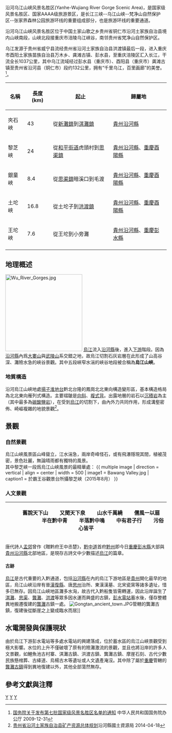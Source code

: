 {{Infobox
|name                                       
|bodystyle    = 
|title        = 沿河乌江山峡风景名胜区
|titlestyle   = 
|above        = 
|abovestyle   = 
|image        = [[File:Wu_River-_Lizhi_Gorge.JPG|200px]]
|captionstyle = 
|headerstyle  = background:#ccf;
|labelstyle   = background:#ccf;
|datastyle    = 
|header1  = 基本資料
|label1   = 
|data1    = 
|header2  = 
|label2   = 
|data2    = 
|header3  = 
|label3   = 起點
|data3    = [[新灘鎮|新灘鎮]]
|header4  = 
|label4   = 終點
|data4    = [[洪渡鎮|洪渡鎮]]
|header5  = 
|label5   = 長度
|data5    = 89公里
|header6  = 夾石峽
|label6   = 
|data6    = 
|header7  = 
|label7   = 起點
|data7    = [[新灘鎮|新灘鎮]]
|header8  = 
|label8   = 終點
|data8    = [[淇灘鎮|淇灘鎮]]
|header9  = 
|label9   = 长度
|data9    = 43公里
|header10 = 
|label10  = 景觀（包括已被淹沒景觀，下同）
|data10   = 淇灘古鎮
|header11 = 黎芝峽
|label11  = 
|data11   = 
|header12 = 
|label12  = 起點
|data12   = [[和平镇_(沿河县)|沿河縣城]]和平街道[[黑獺鄉|虎頭村]]
|header13 = 
|label13  = 終點
|data13   = [[思渠鎮|思渠鎮]]
|header14 = 
|label14  = 長度
|data14   = 24公里
|header15 = 
|label15  = 別稱
|data15   = 荔枝峽
|header16 = 
|label16  = 景觀
|data16   = 望夫石、人字瀑、霸王谷、佛指山
|header17 = 銀童峽
|label17  = 
|data17   = 
|header18 = 
|label18  = 起點
|data18   = [[思渠鎮|思渠鎮]]暗溪口
|header19 = 
|label19  = 終點
|data19   = 毛渡
|header20 = 
|label20  = 長度
|data20   = 8.4公里
|header21 = 
|label21  = 景觀
|data21   = 
|header22 = 土坨峽
|label22  = 
|data22   = 
|header23 = 
|label23  = 起點
|data23   = 土坨子
|header24 = 
|label24  = 終點
|data24   = [[洪渡鎮|洪渡鎮]]
|header25 = 
|label25  = 長度
|data25   = 16.8公里
|header26 = 
|label26  = 景觀
|data26   = 土坨子、[[龔灘鎮|龔灘古鎮]]、[驚濤拍岸」摩崖石刻
|header27 = 王坨峽
|label27  = 
|data27   = 
|header28 = 
|label28  = 起點
|data28   = 王坨
|header29 = 
|label29  = 終點 
|data29   = 小旁灘
|header30 = 
|label30  = 長度
|data30   = 7.6公里
|header31 = 
|label31  = 景觀
|data31   =
|header32 = 
|label32  = 
|data32   =  [[彭水電站|彭水電站]]、[[沙沱電站|沙沱電站]]
|belowstyle =
|below = 
}}

沿河乌江山峡风景名胜区(Yanhe-Wujiang River Gorge Scenic Area)，是国家级风景名胜区、国家AAAA级旅游景区，是长江三峡--乌江山峡--梵净山自然保护区--张家界森林公园旅游环线的重要组成部分，也是旅游环线的重要通道。

沿河乌江山峡风景名胜区位于中国土家山歌之乡贵州省铜仁市沿河土家族自治县境内山峡南段，山峡北段接重庆市涪陵乌江峡谷，南邻贵州省梵净山自然保护区。

乌江发源于贵州省威宁县流经贵州省沿河土家族自治县洪渡镇最后一段，进入重庆市酉阳土家族苗族自治县万木乡、龚滩古镇、彭水县，至重庆涪陵区汇入长江，干流全长1037公里，其中乌江流域经过彭水县（重庆市）、酉阳县（重庆市）龚滩古镇至贵州省沿河县（铜仁市）段约132公里，拥有“千里乌江，百里画廊”的美誉。<ref>[http://www.gov.cn/zwgk/2009-12/31/content_1500668.htm 国务院关于发布第七批国家级风景名胜区名单的通知] {{Wayback|url=http://www.gov.cn/zwgk/2009-12/31/content_1500668.htm |date=20150924083919 }}中华人民共和国国务院办公厅 2009-12-31</ref>。

{| class="wikitable"
! 名稱!! 長度(km) !! 起止 !! 歸屬地
|-----------------------------------------------
| 夾石峽 || 43 || 從[[新灘鎮|新灘鎮]]到[[淇灘鎮|淇灘鎮]]||[[貴州|貴州]][[沿河土家族自治縣|沿河縣]]
|-----------------------------------------------
| 黎芝峽 || 24 || 從[[和平镇_(沿河县)|和平街道]]虎頭村到[[思渠鎮|思渠鎮]]||[[貴州|貴州]][[沿河土家族自治縣|沿河縣]]、[[重慶|重慶]][[酉陽縣|酉陽縣]]
|-----------------------------------------------
| 銀童峽 || 8.4 || 從[[思渠鎮|思渠鎮]]暗溪口到毛渡||[[貴州|貴州]][[沿河土家族自治縣|沿河縣]]、[[重慶|重慶]][[酉陽縣|酉陽縣]]
|-----------------------------------------------
| 土坨峽 || 16.8 || 從土坨子到[[洪渡鎮|洪渡鎮]]||[[貴州|貴州]][[沿河土家族自治縣|沿河縣]]、[[重慶|重慶]][[酉陽縣|酉陽縣]]
|-----------------------------------------------
| 王坨峽 || 7.6 || 從王坨到小旁灘||[[貴州|貴州]][[沿河土家族自治縣|沿河縣]]、[[重慶|重慶]][[彭水縣|彭水縣]]
|-----------------------------------------------
|}

== 地理概述 ==
[[File:Wu_River_Gorges.jpg|240px]]
[[烏江|烏江]]流入[[沿河土家族自治縣|沿河縣]]後，進入[[下游|下游]]階段。因為[[沿河土家族自治縣|沿河縣]]內爲[[大婁山|大婁山]]與[[武陵山|武陵山]]系交錯之地，故烏江切割石灰岩層在此形成了山高谷深、灘險水急的峽谷景觀。其中五段峽窄水湍的峽谷地段被合稱為'''烏江山峽'''。


=== 地質構造 ===
沿河烏江山峽地處[[揚子淮地台|揚子淮地台]]黔北台隆的鳳崗北北東向構造變形區，基本構造格局為北北東向雁列式構造。主要褶皺是[[向斜|向斜]]、[[複式背|複式背]]。出露地層的岩石以[[沉積岩|沉積岩]]為主（其中最多為[[碳酸鹽岩|碳酸鹽岩]]），在受到[[烏江|烏江]]的切割下，由內外力共同作用，形成溝壑密佈、崎嶇複雜的地貌景觀<ref>[http://yh.trgtzy.gov.cn/contents/282/8779.html 贵州省沿河土家族自治县矿产资源总体规划]{{dead link|date=2018年3月 |bot=InternetArchiveBot |fix-attempted=yes }}沿河縣國土資源局 2014-04-18</ref>。


== 景觀 ==
=== 自然景觀 ===
烏江山峽風景區山峰聳立，江水湍急，兩岸奇峰怪石，或有飛瀑隱現其間，植被茂密，景色壯麗，無論晴雨都有獨特的風景。<br>
其中黎芝峽一段爲烏江山峽風景的最精華處：
{{ multiple image | direction = vertical | align = center | width = 500
| image1 = Bawang Valley.jpg | caption1 = 於霸王谷觀景台所攝黎芝峽（2015年8月）
}}

=== 人文景觀 ===
{| class="toccolours" style="float: right; width: 15em; margin: 0 0 1em 1em; font-size: 100%; clear:right;" cellspacing="3"
|-
!{{VH2|　贈黔府王中丞楚}}
{{Vtext|    ︵ 節選 ︶}}
{{Vtext|　　孟郊}}
{{Vtext|}}
{{VtextStart}}　　舊說天下山{{VtextEnd}}
{{VtextStart}}　　又聞天下泉{{VtextEnd}}
{{VtextStart}}　　山水千萬繞{{VtextEnd}}
{{VtextStart}}　　儒風一以扇{{VtextEnd}}
{{VtextStart}}　　{{VtextEnd}}
{{VtextStart}}　　{{VtextEnd}}
{{VtextStart}}　　半在黔中青{{VtextEnd}}
{{VtextStart}}　　半落黔中鳴{{VtextEnd}}
{{VtextStart}}　　中有君子行{{VtextEnd}}
{{VtextStart}}　　污俗心皆平{{VtextEnd}}
{{Vtext|}}
|}
唐代詩人[[孟郊|孟郊]]曾作《贈黔府王中丞楚》，[[黔中道|黔中道]]首府[[黔州|黔州]]即今日[[重慶|重慶]][[彭水縣|彭水縣]]大部與[[貴州|貴州]][[沿河土家族自治縣|沿河縣]]北部地區，是現存古詩文中少數描述[[烏江|烏江]]的篇章。
==== 古跡 ====
[[烏江|烏江]]是古代重要的入黔通道，包括[[沿河土家族自治縣|沿河縣]]在內的烏江下游地區是[[貴州|貴州]]開化最早的地區，烏江山峽沿岸有晉[[漢復縣|漢復縣]]、唐[[思州|思州]]治所、東漢漢墓、北宋瓷窯等諸多遺址，惜多已無存。因烏江山峽地區灘多水洶，故古代入黔船隻皆需轉運，因此沿岸誕生了[[淇灘鎮|淇灘]]、[[思渠鎮|思渠]]、[[龔灘鎮|龔灘]]、[[洪渡鎮|洪渡]]等眾多因水運而興盛的古鎮，[[彭水電站|彭水電站]]蓄水後，僅存整體異地搬遷復建的[[龔灘鎮|龔灘]]古鎮一處。
[[File:Gongtan_ancient_town.JPG|thumb]]管轄的龔灘古鎮，復建後從斷崖之上變成臨水而居]]

== 水電開發與保護現狀 ==
由於烏江下游彭水電站等多處水電站的興建落成，位於蓄水區的烏江山峽景觀受到極大影響。水位的上升不僅破壞了原有的險灘激流的景觀，並且也將沿岸的許多人文景觀，如鯉魚池古村寨、淇灘古鎮、洪渡古鎮、龔灘古鎮、摩崖石刻、古代少數民族懸棺葬、古縴道、烏楊古木等遺址或人文遺產淹沒。其中除了屬於[[重慶|重慶]]管轄的[[龔灘鎮|龔灘古鎮]]得到異地復建以外，其他全部蕩然無存。

== 參考文獻與注釋 ==
{{Reflist}}

{{中華人民共和國國家級風景名勝區}}
[[Category:貴州地理|Y]]
[[Category:貴州旅遊|Y]]
[[Category:中國國家級風景名勝區|Y]]